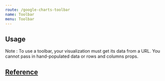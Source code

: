 ```yaml
---
route: /google-charts-toolbar
name: Toolbar
menu: Toolbar
---
```



## Usage 


Note : To use a toolbar, your visualization must get its data from a URL.
You cannot pass in hand-populated data or rows and columns props.

<Playground>
  <Chart 
    chartType="ColumnChart"
    spreadSheetUrl="https://docs.google.com/spreadsheets/d/1jN0iw0usssnsG1_oi-NXtuKfsUsGme09GsFidbqxFYA"
    toolbarItems={[
      {
        type: 'csv',
        datasource: 'https://spreadsheets.google.com/tq?key=1jN0iw0usssnsG1_oi-NXtuKfsUsGme09GsFidbqxFYA'
      },
    ]}
    rootProps={{'data-testid': '1'}}
  />
</Playground>

## [Reference](https://developers.google.com/chart/interactive/docs/gallery/toolbar)